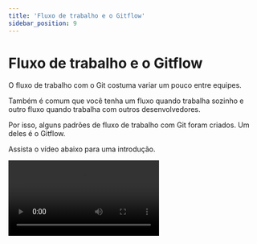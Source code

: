 ```yaml
---
title: 'Fluxo de trabalho e o Gitflow'
sidebar_position: 9
---
```


# Fluxo de trabalho e o Gitflow

O fluxo de trabalho com o Git costuma variar um pouco entre equipes.

Também é comum que você tenha um fluxo quando trabalha sozinho e outro fluxo
quando trabalha com outros desenvolvedores.

Por isso, alguns padrões de fluxo de trabalho com Git foram criados. Um deles é
o Gitflow.

Assista o vídeo abaixo para uma introdução.

<video src="https://youtube.com/embed/oweffeS8TRc" />

## O que você precisa entender

- Gitflow é um fluxo de trabalho
- Essencialmente ele dá um propósito às branches que seu repositório terá
  - Existem dois tipos de branches: as principais (main e develop) e as de
    suporte (feature, release e hotfix)
- Branches de feature adicionam novas funcionalidades
- Branches de feature são nomeadas "feature/nome-da-feature"
- Uma feature nunca é mergeada na main, mas é na develop
- A partir da develop, uma branch de release pode ser criada quando chegar a
  hora de lançar uma versão do software
- A branch de release normalmente é nomeada com o número de versão, por exemplo
  "release/v1.0"
- A branch de release é então mergeada na main e, posteriormente, a main é
  mergeada na develop
  - Isso é feito para manter a main e a develop sincronizadas

## Como vamos usar algo parecido com o Gitflow nessa capacitação

Nessa capacitação não vamos focar muito no uso do Gitflow.

Isso porque seu valor é realmente perceptível em projetos grandes, com muitos
contribuidores, não em projetinhos pequenos como o que fizemos até agora.

Conhecer a teoria do gitflow e os comandos que você precisa para aplicá-lo (que
você aprendeu até mesmo antes dessa aula) é o necessário por enquanto. Na
prática você vai usar esse fluxo de trabalho e aprender a utilizá-lo com
facilidade.

Na entrega final (próxima aula), você usará o conceito de branch de feature e
develop, criando sua própria branch de feature e fazendo um merge na branch
develop de um repositório público.

Isso é explicado na próxima aula e demonstrado no vídeo de auxílio 3, onde você
vai aprender outro conceito do Github: _**Forks**_.

Por enquanto é isso, até lá. (Antes tem um quiz para você responder).
